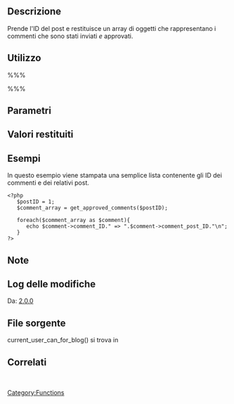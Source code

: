 {{Languages|
{{en|Function Reference/get_approved_comments}}
{{it|Riferimento funzioni/get_approved_comments}}
}}

== Descrizione ==
Prende l'ID del post e restituisce un array di oggetti che rappresentano i commenti che sono stati inviati ''e'' approvati.

== Utilizzo ==
%%%<?php
  $comment_array = get_approved_comments($post_id); 
?>%%%

== Parametri ==
{{it:Parameter|$post_id|integer|ID del post.}}

== Valori restituiti ==
{{it:Return|$comments|array|I commenti approvati.}}

== Esempi ==

In questo esempio viene stampata una semplice lista contenente gli ID dei commenti e dei relativi post.

<pre>
<?php
   $postID = 1;
   $comment_array = get_approved_comments($postID);

   foreach($comment_array as $comment){
      echo $comment->comment_ID." => ".$comment->comment_post_ID."\n";
   }
?>
</pre>

== Note ==

== Log delle modifiche ==

Da: [[Version 2.0|2.0.0]]

== File sorgente ==

current_user_can_for_blog() si trova in {{Trac|wp-includes/capabilities.php}}

== Correlati ==
&nbsp;

{{it:Tag Footer}}
{{Copyedit}}

[[Category:Functions]]